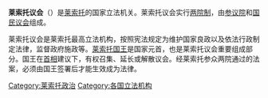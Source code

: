 '''莱索托议会'''（{{lang-en|Parliament of Lesotho}}）是[[莱索托|莱索托]]的国家立法机关。莱索托议会实行[[两院制|两院制]]，由[[参议院_(莱索托)|参议院]]和[[国民议会_(莱索托)|国民议会]]组成。

莱索托议会是莱索托最高立法机构，按照宪法规定为维护国家良政以及依法行政制定法律，监督政府施政等。[[莱索托国王|莱索托国王]]是国家元首，也是莱索托议会重要组成部分。国王在[[莱索托首相|首相]]建议下，有权召集、延长或解散议会。经莱索托参众两院通过的法案，必须由国王签署后才能生效成为法律。

{{非洲题目|议会}}

[[Category:莱索托政治|Category:莱索托政治]]
[[Category:各国立法机构|Category:各国立法机构]]